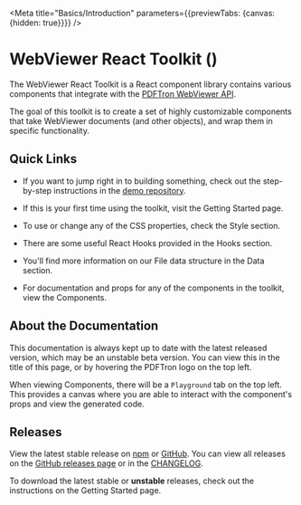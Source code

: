 
<Meta title="Basics/Introduction" parameters={{previewTabs: {canvas: {hidden: true}}}} />

# WebViewer React Toolkit (<Current />)

The WebViewer React Toolkit is a React component library contains various
components that integrate with the
[PDFTron WebViewer API](https://www.pdftron.com/documentation/web/).

The goal of this toolkit is to create a set of highly customizable components
that take WebViewer documents (and other objects), and wrap them in specific
functionality.

## Quick Links

- If you want to jump right in to building something, check out the step-by-step instructions in the [demo repository](https://github.com/PDFTron/webviewer-react-toolkit-demo).

- If this is your first time using the toolkit, visit the <LinkTo title="Basics/Getting Started">Getting Started page</LinkTo>.

- To use or change any of the CSS properties, check the <LinkTo title="Style/Colors">Style section</LinkTo>.

- There are some useful React Hooks provided in the <LinkTo title="Hooks/useFocusTrap">Hooks section</LinkTo>.

- You'll find more information on our File data structure in the <LinkTo title="Data/File">Data section</LinkTo>.

- For documentation and props for any of the components in the toolkit, view the <LinkTo title="Components/Button" story="Basic">Components</LinkTo>.

## About the Documentation

This documentation is always kept up to date with the latest released version,
which may be an unstable beta version. You can view this in the title of this
page, or by hovering the PDFTron logo on the top left.

When viewing <LinkTo title="Components/Button" story="Basic">Components</LinkTo>,
there will be a `Playground` tab on the top left. This provides a canvas where
you are able to interact with the component's props and view the generated code.

## Releases

View the latest stable release on
[npm](https://www.npmjs.com/package/@pdftron/webviewer-react-toolkit) or
[GitHub](https://github.com/PDFTron/webviewer-react-toolkit/releases/latest).
You can view all releases on the
[GitHub releases page](https://github.com/PDFTron/webviewer-react-toolkit/releases)
or in the [CHANGELOG](https://github.com/PDFTron/webviewer-react-toolkit/blob/next/CHANGELOG.md).

To download the latest stable or **unstable** releases, check out
the instructions on
the <LinkTo title="Basics/Getting Started">Getting Started page</LinkTo>.
